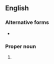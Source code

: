 {{also|eccles|Eccles}}
==English==

===Alternative forms===
* {{l|en|Eccl.}}

===Proper noun===
{{en-proper noun}}

# {{abbreviation of|Ecclesiastes|lang=en}}